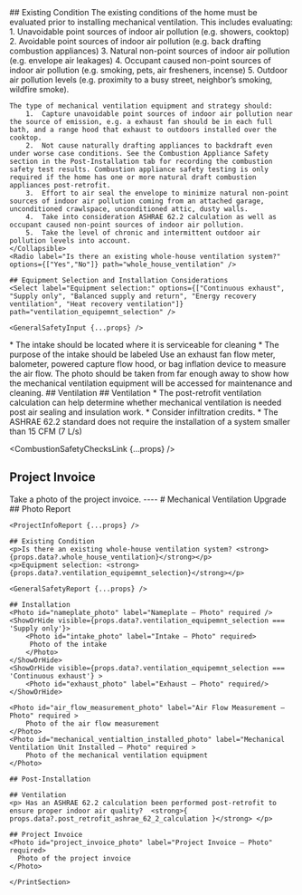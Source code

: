<Tabs>
  <Tab eventKey="pre_installation" title="Pre-Installation">
    ## Existing Condition
    <Collapsible header="Existing Condition Details">
    The existing conditions of the home must be evaluated prior to installing mechanical ventilation. This includes evaluating:
        1.	Unavoidable point sources of indoor air pollution (e.g. showers, cooktop)
        2.	Avoidable point sources of indoor air pollution (e.g. back drafting combustion appliances)
        3.	Natural non-point sources of indoor air pollution (e.g. envelope air leakages)
        4.	Occupant caused non-point sources of indoor air pollution (e.g. smoking, pets, air fresheners, incense) 
        5.	Outdoor air pollution levels (e.g. proximity to a busy street, neighbor’s smoking, wildfire smoke). 

    The type of mechanical ventilation equipment and strategy should:
        1.	Capture unavoidable point sources of indoor air pollution near the source of emission, e.g. a exhaust fan should be in each full bath, and a range hood that exhaust to outdoors installed over the cooktop. 
        2.	Not cause naturally drafting appliances to backdraft even under worse case conditions. See the Combustion Appliance Safety section in the Post-Installation tab for recording the combustion safety test results. Combustion appliance safety testing is only required if the home has one or more natural draft combustion appliances post-retrofit.
        3.	Effort to air seal the envelope to minimize natural non-point sources of indoor air pollution coming from an attached garage, unconditioned crawlspace, unconditioned attic, dusty walls.
        4.	Take into consideration ASHRAE 62.2 calculation as well as occupant caused non-point sources of indoor air pollution.
        5.	Take the level of chronic and intermittent outdoor air pollution levels into account.
    </Collapsible>
    <Radio label="Is there an existing whole-house ventilation system?" options={["Yes","No"]} path="whole_house_ventilation" />

    ## Equipment Selection and Installation Considerations
    <Select label="Equipment selection:" options={["Continuous exhaust", "Supply only", "Balanced supply and return", "Energy recovery ventilation", "Heat recovery ventilation"]} path="ventilation_equipemnt_selection" />

    <GeneralSafetyInput {...props} />
  </Tab>
  <Tab eventKey="installation" title="Installation">
    <PhotoInput id="nameplate_photo" label="Nameplate – Photo" />
    <PhotoInput id="intake_photo" label="Intake – Photo" >
    * The intake should be located where it is serviceable for cleaning
    * The purpose of the intake should be labeled
    </PhotoInput>
    <PhotoInput id="exhaust_photo" label="Exhaust – Photo" />
    <PhotoInput id="air_flow_measurement_photo" label="Air Flow Measurement – Photo" >
    Use an exhaust fan flow meter, balometer, powered capture flow hood, or bag inflation device to measure the air flow.
    </PhotoInput>
    <PhotoInput id="mechanical_ventialtion_installed_photo" label="Mechanical Ventilation Unit Installed – Photo" >
    The photo should be taken from far enough away to show how the mechanical ventilation equipment will be accessed for maintenance and cleaning.
    </PhotoInput>     
  </Tab>
  <Tab eventKey="post_installation" title="Post-Installation">
  ## Ventilation
  ## Ventilation
  <Collapsible header="Post-retrofit ASHRAE 62.2 Calculation">
  *	The post-retrofit ventilation calculation can help determine whether mechanical ventilation is needed post air sealing and insulation work.
  *	Consider infiltration credits.
  * The ASHRAE 62.2 standard does not require the installation of a system smaller than 15 CFM (7 L/s)
  </Collapsible>
  <Radio label="Has an ASHRAE 62.2 calculation been performed post-retrofit to ensure proper indoor air quality?" options={['Yes','No']} path="post_retrofit_ashrae_62_2_calculation" />
  <StringInput label="What is the CFM flow rate of the new whole house ventilation system?" path="post_install_cfm_flow_rate" />
  
  <CombustionSafetyChecksLink {...props} />

  ## Project Invoice 
  <PhotoInput id="project_invoice_photo" label="Project Invoice – Photo">
    Take a photo of the project invoice. 
  </PhotoInput>

  </Tab>
  <Tab eventKey="report"  title="Report">
    <PrintSection label="Print Report">
    ----
    # Mechanical Ventilation Upgrade
    ## Photo Report

    <ProjectInfoReport {...props} />

    ## Existing Condition
    <p>Is there an existing whole-house ventilation system? <strong>{props.data?.whole_house_ventilation}</strong></p>
    <p>Equipment selection: <strong>{props.data?.ventilation_equipemnt_selection}</strong></p>

    <GeneralSafetyReport {...props} />

    ## Installation
    <Photo id="nameplate_photo" label="Nameplate – Photo" required />
    <ShowOrHide visible={props.data?.ventilation_equipemnt_selection === 'Supply only'}>
        <Photo id="intake_photo" label="Intake – Photo" required>
         Photo of the intake
        </Photo>
    </ShowOrHide>
    <ShowOrHide visible={props.data?.ventilation_equipemnt_selection === 'Continuous exhaust'} >
        <Photo id="exhaust_photo" label="Exhaust – Photo" required/>
    </ShowOrHide>

    <Photo id="air_flow_measurement_photo" label="Air Flow Measurement – Photo" required >
        Photo of the air flow measurement    
    </Photo>
    <Photo id="mechanical_ventialtion_installed_photo" label="Mechanical Ventilation Unit Installed – Photo" required >
        Photo of the mechanical ventilation equipment
    </Photo>  

    ## Post-Installation
    
    ## Ventilation
    <p> Has an ASHRAE 62.2 calculation been performed post-retrofit to ensure proper indoor air quality?  <strong>{ props.data?.post_retrofit_ashrae_62_2_calculation }</strong> </p>

    ## Project Invoice
    <Photo id="project_invoice_photo" label="Project Invoice – Photo" required>
      Photo of the project invoice
    </Photo>

    </PrintSection>
  </Tab>
</Tabs>